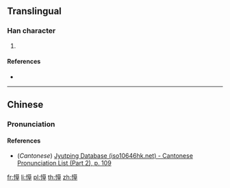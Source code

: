 ==Translingual==

===Han character===
{{Han char|rn=61|rad=心|as=09|sn=12|four=|canj=PTAJ|ids=⿰忄草}}

# {{defn|Han|sort=心09}}

====References====
* {{Han ref|kx=0396.440|dkj=11021|dj=0735.320|hdz=42326.050|uh=613A|ud=24890}}

----

==Chinese==
{{zh-forms}}

===Pronunciation===
{{zh-pron
|m=cǎo
|c=cou2
|mc=y
|oc=y
|ma=
|cat=
}}

====References====
* (''Cantonese'') [http://www.iso10646hk.net/jp/document/download.jsp Jyutping Database (iso10646hk.net) - Cantonese Pronunciation List (Part 2), p. 109]

[[fr:愺]]
[[li:愺]]
[[pl:愺]]
[[th:愺]]
[[zh:愺]]